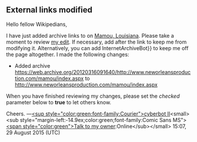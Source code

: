 <article id="11189888" title=Talk:Mamou, Louisiana>
	<talkpage id="11189888" title="Talk:Mamou, Louisiana">
{{WikiProject United States|class=start|importance=low|LA=yes|LA-importance=low}}

== External links modified ==

Hello fellow Wikipedians,

I have just added archive links to {{plural:1|one external link|1 external links}} on [[Mamou, Louisiana]]. Please take a moment to review [https://en.wikipedia.org/w/index.php?diff=prev&amp;oldid=678461414 my edit]. If necessary, add {{tlx|cbignore}} after the link to keep me from modifying it. Alternatively, you can add {{tlx|nobots|deny{{=}}InternetArchiveBot}} to keep me off the page altogether. I made the following changes:
*Added archive https://web.archive.org/20120316091640/http://www.neworleansproduction.com/mamou/index.aspx to http://www.neworleansproduction.com/mamou/index.aspx

When you have finished reviewing my changes, please set the ''checked'' parameter below to '''true''' to let others know.

{{sourcecheck|checked=false}}

Cheers. —[[User:Cyberbot II|&lt;sup style=&quot;color:green;font-family:Courier&quot;&gt;cyberbot II]]&lt;small&gt;&lt;sub style=&quot;margin-left:-14.9ex;color:green;font-family:Comic Sans MS&quot;&gt;[[User talk:Cyberbot II|&lt;span style=&quot;color:green&quot;&gt;Talk to my owner]]:Online&lt;/sub&gt;&lt;/small&gt; 15:07, 29 August 2015 (UTC)
	</talkpage>
</article>